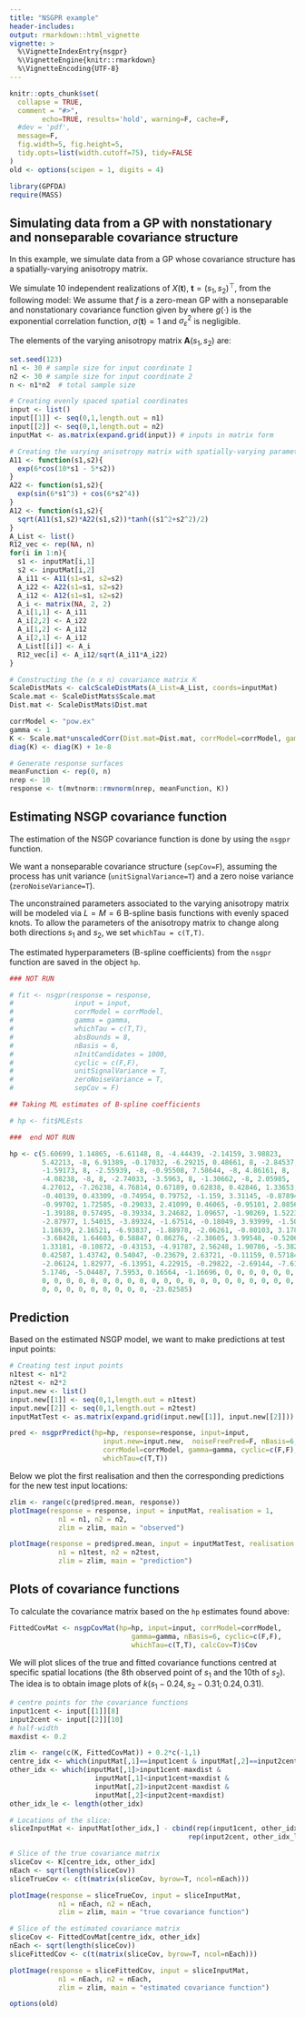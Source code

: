 ```yaml
---
title: "NSGPR example"
header-includes: 
output: rmarkdown::html_vignette
vignette: >
  %\VignetteIndexEntry{nsgpr}
  %\VignetteEngine{knitr::rmarkdown}
  %\VignetteEncoding{UTF-8}
---
```


```r
knitr::opts_chunk$set(
  collapse = TRUE,
  comment = "#>",
        echo=TRUE, results='hold', warning=F, cache=F, 
  #dev = 'pdf', 
  message=F, 
  fig.width=5, fig.height=5,
  tidy.opts=list(width.cutoff=75), tidy=FALSE
)
old <- options(scipen = 1, digits = 4)
```

\newcommand{\ve}[1]{\boldsymbol{{#1}}}
\newcommand{\Cov}{\text{Cov}}
\newcommand{\R}{\mathbb{R}}

```r
library(GPFDA)
require(MASS)
```


## Simulating data from a GP with nonstationary and nonseparable covariance structure

In this example, we simulate data from a GP whose covariance structure has a 
spatially-varying anisotropy matrix. 

We simulate $10$ independent realizations 
of $X(\ve t), \ \ve t = (s_1, s_2)^\top$, from the following model:
\begin{equation}
X(\ve t) = f(\ve t) + \varepsilon(\ve t), \quad \varepsilon(\ve t) \sim N(0, \sigma_\varepsilon^2),
\quad  \text{ where  }  \ve t \in  \mathcal{T} \subset \left[0,1\right]^2.
\end{equation}
We assume that $f$ is a zero-mean GP with a nonseparable and nonstationary 
covariance function given by
\begin{align}\label{NScovfun}
\Cov \big[ f(\ve t),f(\ve t') \big] = \sigma(\ve t) \sigma(\ve t') | \ve A(\ve t) | ^{-1/4} | \ve A(\ve t') | ^{-1/4} \times
\bigg| \frac{\ve A^{-1}(\ve t) + \ve  A^{-1}(\ve t')}{2} \bigg| ^{-1/2} g\Big( \sqrt{Q_{\ve t\ve t'}}\Big),
\end{align}
where $g(\cdot)$ is the exponential correlation function, $\sigma(\ve t)=1$ 
and $\sigma_\varepsilon^2$ is negligible.

The elements of the varying anisotropy matrix $\ve A(s_1,s_2)$ are:
\begin{align}
& \ve A_{11}(s_1,s_2) = \exp\big(6 \cos(10 s_1 - 5 s_2)\big), \\
& \ve A_{22}(s_1,s_2) = \exp\big(\sin(6 s_1^3) + \cos(6 s_2^4)\big),\\
& \ve A_{12}(s_1,s_2) = \{\ve A_{11}(s_1,s_2)\ve A_{22}(s_1,s_2)\}^{1/2}\rho_{12}(s_1,s_2), \\ 
& \rho_{12}(s_1,s_2) = \tanh\big((s_1^2+s_2^2)/2\big).
\end{align}




```r
set.seed(123)
n1 <- 30 # sample size for input coordinate 1
n2 <- 30 # sample size for input coordinate 2
n <- n1*n2  # total sample size

# Creating evenly spaced spatial coordinates
input <- list()
input[[1]] <- seq(0,1,length.out = n1)
input[[2]] <- seq(0,1,length.out = n2)
inputMat <- as.matrix(expand.grid(input)) # inputs in matrix form

# Creating the varying anisotropy matrix with spatially-varying parameters
A11 <- function(s1,s2){
  exp(6*cos(10*s1 - 5*s2))
}
A22 <- function(s1,s2){
  exp(sin(6*s1^3) + cos(6*s2^4))
}
A12 <- function(s1,s2){
  sqrt(A11(s1,s2)*A22(s1,s2))*tanh((s1^2+s2^2)/2)
}
A_List <- list()
R12_vec <- rep(NA, n)
for(i in 1:n){
  s1 <- inputMat[i,1]
  s2 <- inputMat[i,2]
  A_i11 <- A11(s1=s1, s2=s2)
  A_i22 <- A22(s1=s1, s2=s2)
  A_i12 <- A12(s1=s1, s2=s2)
  A_i <- matrix(NA, 2, 2)
  A_i[1,1] <- A_i11
  A_i[2,2] <- A_i22
  A_i[1,2] <- A_i12
  A_i[2,1] <- A_i12
  A_List[[i]] <- A_i
  R12_vec[i] <- A_i12/sqrt(A_i11*A_i22)
}

# Constructing the (n x n) covariance matrix K
ScaleDistMats <- calcScaleDistMats(A_List=A_List, coords=inputMat)
Scale.mat <- ScaleDistMats$Scale.mat
Dist.mat <- ScaleDistMats$Dist.mat

corrModel <- "pow.ex"
gamma <- 1
K <- Scale.mat*unscaledCorr(Dist.mat=Dist.mat, corrModel=corrModel, gamma=gamma)
diag(K) <- diag(K) + 1e-8

# Generate response surfaces
meanFunction <- rep(0, n)
nrep <- 10
response <- t(mvtnorm::rmvnorm(nrep, meanFunction, K))
```

## Estimating NSGP covariance function 

The estimation of the NSGP covariance function is done by using the `nsgpr` 
function.

We want a nonseparable covariance structure (`sepCov=F`), assuming the process 
has unit variance (`unitSignalVariance=T`) and a zero noise variance 
(`zeroNoiseVariance=T`).

The unconstrained parameters associated to the varying anisotropy matrix will be 
modeled via $L=M=6$ B-spline basis functions with evenly spaced knots. To allow 
the parameters of the anisotropy matrix to change along both directions
$s_1$ and $s_2$, we set `whichTau = c(T,T)`. 

The estimated hyperparameters (B-spline coefficients) from the `nsgpr` function 
are saved in the object `hp`.
```r
### NOT RUN

# fit <- nsgpr(response = response,
#               input = input,
#               corrModel = corrModel,
#               gamma = gamma,
#               whichTau = c(T,T),
#               absBounds = 8,
#               nBasis = 6,
#               nInitCandidates = 1000,
#               cyclic = c(F,F),
#               unitSignalVariance = T,
#               zeroNoiseVariance = T,
#               sepCov = F)

## Taking ML estimates of B-spline coefficients

# hp <- fit$MLEsts

###  end NOT RUN

hp <- c(5.60699, 1.14865, -6.61148, 8, -4.44439, -2.14159, 3.98823, 
        5.42213, -8, 6.91389, -0.17032, -6.29215, 0.48661, 8, -2.84537, 
        -1.59173, 8, -2.55939, -8, -0.95508, 7.58644, -8, 4.86161, 8, 
        -4.08238, -8, 8, -2.74033, -3.5963, 8, -1.30662, -8, 2.05985, 
        4.27012, -7.26238, 4.76814, 0.67189, 0.62838, 0.42846, 1.33653, 
        -0.40139, 0.43309, -0.74954, 0.79752, -1.159, 3.31145, -0.87894, 
        -0.99702, 1.72585, -0.29033, 2.41099, 0.46065, -0.95101, 2.0856, 
        -1.39188, 0.57495, -0.39334, 3.24682, 1.09657, -1.90269, 1.5223, 
        -2.87977, 1.54015, -3.89324, -1.67514, -0.18049, 3.93999, -1.50017, 
        1.18639, 2.16521, -6.93837, -1.88978, -2.06261, -0.80103, 3.17891, 
        -3.68428, 1.64603, 0.58847, 0.86276, -2.38605, 3.99548, -0.52069, 
        1.33181, -0.10872, -0.43153, -4.91787, 2.56248, 1.90786, -5.382, 
        0.42587, 1.43742, 0.54047, -0.23679, 2.63721, -0.11159, 0.57184, 
        -2.06124, 1.82977, -6.13951, 4.22915, -0.29822, -2.69144, -7.61238, 
        5.1746, -5.04487, 7.5953, 0.16564, -1.16696, 0, 0, 0, 0, 0, 0, 
        0, 0, 0, 0, 0, 0, 0, 0, 0, 0, 0, 0, 0, 0, 0, 0, 0, 0, 0, 0, 0, 
        0, 0, 0, 0, 0, 0, 0, 0, 0, -23.02585)
```


## Prediction

Based on the estimated NSGP model, we want to make predictions at test input points:
```r
# Creating test input points
n1test <- n1*2
n2test <- n2*2
input.new <- list()
input.new[[1]] <- seq(0,1,length.out = n1test)
input.new[[2]] <- seq(0,1,length.out = n2test)
inputMatTest <- as.matrix(expand.grid(input.new[[1]], input.new[[2]]))

pred <- nsgprPredict(hp=hp, response=response, input=input, 
                       input.new=input.new,  noiseFreePred=F, nBasis=6, 
                       corrModel=corrModel, gamma=gamma, cyclic=c(F,F), 
                       whichTau=c(T,T))
```

Below we plot the first realisation and then the corresponding predictions 
for the new test input locations:
```r
zlim <- range(c(pred$pred.mean, response))
plotImage(response = response, input = inputMat, realisation = 1, 
            n1 = n1, n2 = n2,
            zlim = zlim, main = "observed")

plotImage(response = pred$pred.mean, input = inputMatTest, realisation = 1, 
            n1 = n1test, n2 = n2test,
            zlim = zlim, main = "prediction")
```




## Plots of covariance functions

To calculate the covariance matrix based on the `hp` estimates found above:
```r
FittedCovMat <- nsgpCovMat(hp=hp, input=input, corrModel=corrModel, 
                              gamma=gamma, nBasis=6, cyclic=c(F,F), 
                              whichTau=c(T,T), calcCov=T)$Cov
```

We will plot slices of the true and fitted covariance functions centred at 
specific spatial locations (the $8$th observed point of $s_1$ and the $10$th of 
$s_2$). The idea is to obtain image plots of $k(s_1-0.24, s_2-0.31; 0.24, 0.31)$.

```r
# centre points for the covariance functions
input1cent <- input[[1]][8]
input2cent <- input[[2]][10]
# half-width
maxdist <- 0.2

zlim <- range(c(K, FittedCovMat)) + 0.2*c(-1,1)
centre_idx <- which(inputMat[,1]==input1cent & inputMat[,2]==input2cent)
other_idx <- which(inputMat[,1]>input1cent-maxdist & 
                     inputMat[,1]<input1cent+maxdist & 
                     inputMat[,2]>input2cent-maxdist & 
                     inputMat[,2]<input2cent+maxdist)
other_idx_le <- length(other_idx)

# Locations of the slice:
sliceInputMat <- inputMat[other_idx,] - cbind(rep(input1cent, other_idx_le), 
                                            rep(input2cent, other_idx_le))

# Slice of the true covariance matrix
sliceCov <- K[centre_idx, other_idx]
nEach <- sqrt(length(sliceCov))
sliceTrueCov <- c(t(matrix(sliceCov, byrow=T, ncol=nEach)))

plotImage(response = sliceTrueCov, input = sliceInputMat,  
            n1 = nEach, n2 = nEach,
            zlim = zlim, main = "true covariance function")
```



```r
# Slice of the estimated covariance matrix
sliceCov <- FittedCovMat[centre_idx, other_idx]
nEach <- sqrt(length(sliceCov))
sliceFittedCov <- c(t(matrix(sliceCov, byrow=T, ncol=nEach)))

plotImage(response = sliceFittedCov, input = sliceInputMat, 
            n1 = nEach, n2 = nEach,
            zlim = zlim, main = "estimated covariance function")
```


```r
options(old)
```
